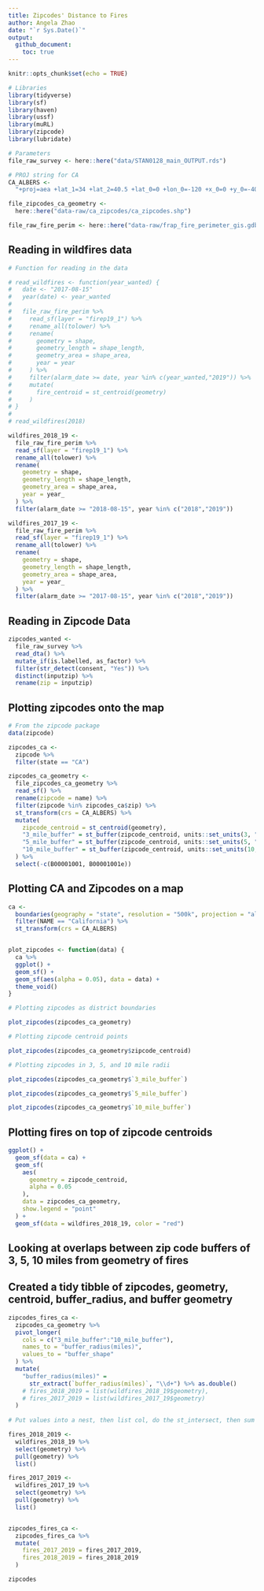 ```yaml
---
title: Zipcodes' Distance to Fires
author: Angela Zhao
date: "`r Sys.Date()`"
output: 
  github_document:
    toc: true
---
```


```r
knitr::opts_chunk$set(echo = TRUE)
```

```r
# Libraries
library(tidyverse)
library(sf)
library(haven)
library(ussf)
library(muRL)
library(zipcode)
library(lubridate)

# Parameters
file_raw_survey <- here::here("data/STAN0128_main_OUTPUT.rds")

# PROJ string for CA
CA_ALBERS <- 
  "+proj=aea +lat_1=34 +lat_2=40.5 +lat_0=0 +lon_0=-120 +x_0=0 +y_0=-4000000 +ellps=WGS84 +datum=WGS84 +units=m +no_defs"

file_zipcodes_ca_geometry <-
  here::here("data-raw/ca_zipcodes/ca_zipcodes.shp")

file_raw_fire_perim <- here::here("data-raw/frap_fire_perimeter_gis.gdb")

```

## Reading in wildfires data
```r
# Function for reading in the data

# read_wildfires <- function(year_wanted) {
#   date <- "2017-08-15"
#   year(date) <- year_wanted
#   
#   file_raw_fire_perim %>% 
#     read_sf(layer = "firep19_1") %>% 
#     rename_all(tolower) %>% 
#     rename(
#       geometry = shape, 
#       geometry_length = shape_length, 
#       geometry_area = shape_area, 
#       year = year
#     ) %>% 
#     filter(alarm_date >= date, year %in% c(year_wanted,"2019")) %>% 
#     mutate(
#       fire_centroid = st_centroid(geometry)
#     )
# }
# 
# read_wildfires(2018)

wildfires_2018_19 <-
  file_raw_fire_perim %>% 
  read_sf(layer = "firep19_1") %>% 
  rename_all(tolower) %>% 
  rename(
    geometry = shape,
    geometry_length = shape_length,
    geometry_area = shape_area,
    year = year_
  ) %>% 
  filter(alarm_date >= "2018-08-15", year %in% c("2018","2019"))

wildfires_2017_19 <-
  file_raw_fire_perim %>% 
  read_sf(layer = "firep19_1") %>% 
  rename_all(tolower) %>% 
  rename(
    geometry = shape,
    geometry_length = shape_length,
    geometry_area = shape_area,
    year = year_
  ) %>% 
  filter(alarm_date >= "2017-08-15", year %in% c("2018","2019"))

```

## Reading in Zipcode Data

```r

zipcodes_wanted <-
  file_raw_survey %>% 
  read_dta() %>% 
  mutate_if(is.labelled, as_factor) %>% 
  filter(str_detect(consent, "Yes")) %>% 
  distinct(inputzip) %>% 
  rename(zip = inputzip)

```

## Plotting zipcodes onto the map

```r
# From the zipcode package
data(zipcode)

zipcodes_ca <-
  zipcode %>% 
  filter(state == "CA")

zipcodes_ca_geometry <-
  file_zipcodes_ca_geometry %>% 
  read_sf() %>% 
  rename(zipcode = name) %>% 
  filter(zipcode %in% zipcodes_ca$zip) %>% 
  st_transform(crs = CA_ALBERS) %>% 
  mutate(
    zipcode_centroid = st_centroid(geometry),
    "3_mile_buffer" = st_buffer(zipcode_centroid, units::set_units(3, "miles")), 
    "5_mile_buffer" = st_buffer(zipcode_centroid, units::set_units(5, "miles")), 
    "10_mile_buffer" = st_buffer(zipcode_centroid, units::set_units(10, "miles"))
  ) %>% 
  select(-c(B00001001, B00001001e))

```

## Plotting CA and Zipcodes on a map

```r
ca <- 
  boundaries(geography = "state", resolution = "500k", projection = "albers") %>% 
  filter(NAME == "California") %>% 
  st_transform(crs = CA_ALBERS) 


plot_zipcodes <- function(data) {
  ca %>% 
  ggplot() +
  geom_sf() +
  geom_sf(aes(alpha = 0.05), data = data) +
  theme_void()
}

# Plotting zipcodes as district boundaries

plot_zipcodes(zipcodes_ca_geometry) 

# Plotting zipcode centroid points

plot_zipcodes(zipcodes_ca_geometry$zipcode_centroid) 

# Plotting zipcodes in 3, 5, and 10 mile radii 

plot_zipcodes(zipcodes_ca_geometry$`3_mile_buffer`)

plot_zipcodes(zipcodes_ca_geometry$`5_mile_buffer`)

plot_zipcodes(zipcodes_ca_geometry$`10_mile_buffer`)


```

## Plotting fires on top of zipcode centroids 

```r
ggplot() +
  geom_sf(data = ca) + 
  geom_sf(
    aes(
      geometry = zipcode_centroid, 
      alpha = 0.05
    ), 
    data = zipcodes_ca_geometry, 
    show.legend = "point"
  ) + 
  geom_sf(data = wildfires_2018_19, color = "red")

```
## Looking at overlaps between zip code buffers of 3, 5, 10 miles from geometry of fires

## Created a tidy tibble of zipcodes, geometry, centroid, buffer_radius, and buffer geometry
```r

zipcodes_fires_ca <-
  zipcodes_ca_geometry %>% 
  pivot_longer(
    cols = c("3_mile_buffer":"10_mile_buffer"), 
    names_to = "buffer_radius(miles)", 
    values_to = "buffer_shape"
  ) %>% 
  mutate(
    "buffer_radius(miles)" = 
      str_extract(`buffer_radius(miles)`, "\\d+") %>% as.double()
    # fires_2018_2019 = list(wildfires_2018_19$geometry), 
    # fires_2017_2019 = list(wildfires_2017_19$geometry)
  )
  
# Put values into a nest, then list col, do the st_intersect, then sum and put as new value

```


```r
fires_2018_2019 <-
  wildfires_2018_19 %>% 
  select(geometry) %>% 
  pull(geometry) %>% 
  list()

fires_2017_2019 <-
  wildfires_2017_19 %>% 
  select(geometry) %>% 
  pull(geometry) %>% 
  list()


zipcodes_fires_ca <-
  zipcodes_fires_ca %>% 
  mutate(
    fires_2017_2019 = fires_2017_2019, 
    fires_2018_2019 = fires_2018_2019
  )

zipcodes

```

